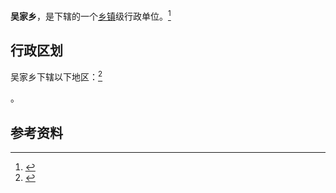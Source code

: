 {{中国乡级行政区|21/07/82/208/000}}

'''吴家乡'''，是{{PRC admin/fullname|21/07/82/208/000|3}}下辖的一个[[乡镇|乡镇]]级行政单位。<ref>{{PRC admin/ref sgc|{{PRC admin/parent|21/07/82/208/000}}}}</ref>

== 行政区划 ==

吴家乡下辖以下地区：<ref>{{PRC admin/ref sgc|21/07/82/208/000}}</ref>

{{PRC admin/children|21/07/82/208/000}}。

== 参考资料 ==

{{reflist}}

{{行政区划小作品}}
{{PRC admin/navcat|21/07/82/208/000}}
